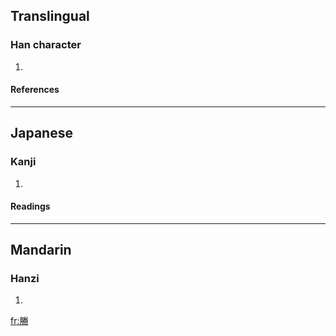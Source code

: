 ==Translingual==
===Han character===
{{Han char|rn=130|rad=肉|as=09|sn=13|four=|canj=月火手月 (BFQB)}}
# {{defn|Han|sort=肉09}}
====References====
{{Han ref|kx=0335.151|dkj=09025|hdz=32099.010|uh=5E50|ud=24144}}
----
==Japanese==
===Kanji===
{{ja-kanji|grade=|rs=肉09}}
# {{defn|Japanese}} 
====Readings====
{{ja-readings|on=[[とう]] (tō), [[どう]] (dō)|kun=[[においぶくろ]] (nioibukuro), [[ふくろ]] (fukuro)}}
----
==Mandarin==
===Hanzi===
{{cmn-hanzi|pin=[[jǐng]] (jing3), [[téng]] (teng2)|wg=ching<sup>3</sup>, t'eng<sup>2</sup>}}
# {{defn|Mandarin}}

[[fr:幐]]